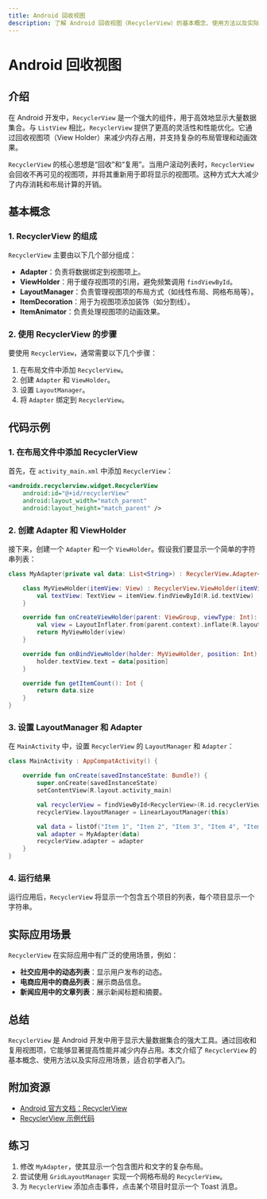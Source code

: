 ```yaml
---
title: Android 回收视图
description: 了解 Android 回收视图（RecyclerView）的基本概念、使用方法以及实际应用场景。本文适合初学者，包含代码示例和逐步讲解。
---
```


# Android 回收视图

## 介绍

在 Android 开发中，`RecyclerView` 是一个强大的组件，用于高效地显示大量数据集合。与 `ListView` 相比，`RecyclerView` 提供了更高的灵活性和性能优化。它通过回收视图项（View Holder）来减少内存占用，并支持复杂的布局管理和动画效果。

`RecyclerView` 的核心思想是“回收”和“复用”。当用户滚动列表时，`RecyclerView` 会回收不再可见的视图项，并将其重新用于即将显示的视图项。这种方式大大减少了内存消耗和布局计算的开销。

## 基本概念

### 1. RecyclerView 的组成

`RecyclerView` 主要由以下几个部分组成：

- **Adapter**：负责将数据绑定到视图项上。
- **ViewHolder**：用于缓存视图项的引用，避免频繁调用 `findViewById`。
- **LayoutManager**：负责管理视图项的布局方式（如线性布局、网格布局等）。
- **ItemDecoration**：用于为视图项添加装饰（如分割线）。
- **ItemAnimator**：负责处理视图项的动画效果。

### 2. 使用 RecyclerView 的步骤

要使用 `RecyclerView`，通常需要以下几个步骤：

1. 在布局文件中添加 `RecyclerView`。
2. 创建 `Adapter` 和 `ViewHolder`。
3. 设置 `LayoutManager`。
4. 将 `Adapter` 绑定到 `RecyclerView`。

## 代码示例

### 1. 在布局文件中添加 RecyclerView

首先，在 `activity_main.xml` 中添加 `RecyclerView`：

```xml
<androidx.recyclerview.widget.RecyclerView
    android:id="@+id/recyclerView"
    android:layout_width="match_parent"
    android:layout_height="match_parent" />
```

### 2. 创建 Adapter 和 ViewHolder

接下来，创建一个 `Adapter` 和一个 `ViewHolder`。假设我们要显示一个简单的字符串列表：

```kotlin
class MyAdapter(private val data: List<String>) : RecyclerView.Adapter<MyAdapter.MyViewHolder>() {

    class MyViewHolder(itemView: View) : RecyclerView.ViewHolder(itemView) {
        val textView: TextView = itemView.findViewById(R.id.textView)
    }

    override fun onCreateViewHolder(parent: ViewGroup, viewType: Int): MyViewHolder {
        val view = LayoutInflater.from(parent.context).inflate(R.layout.item_layout, parent, false)
        return MyViewHolder(view)
    }

    override fun onBindViewHolder(holder: MyViewHolder, position: Int) {
        holder.textView.text = data[position]
    }

    override fun getItemCount(): Int {
        return data.size
    }
}
```

### 3. 设置 LayoutManager 和 Adapter

在 `MainActivity` 中，设置 `RecyclerView` 的 `LayoutManager` 和 `Adapter`：

```kotlin
class MainActivity : AppCompatActivity() {

    override fun onCreate(savedInstanceState: Bundle?) {
        super.onCreate(savedInstanceState)
        setContentView(R.layout.activity_main)

        val recyclerView = findViewById<RecyclerView>(R.id.recyclerView)
        recyclerView.layoutManager = LinearLayoutManager(this)

        val data = listOf("Item 1", "Item 2", "Item 3", "Item 4", "Item 5")
        val adapter = MyAdapter(data)
        recyclerView.adapter = adapter
    }
}
```

### 4. 运行结果

运行应用后，`RecyclerView` 将显示一个包含五个项目的列表，每个项目显示一个字符串。

## 实际应用场景

`RecyclerView` 在实际应用中有广泛的使用场景，例如：

- **社交应用中的动态列表**：显示用户发布的动态。
- **电商应用中的商品列表**：展示商品信息。
- **新闻应用中的文章列表**：展示新闻标题和摘要。

## 总结

`RecyclerView` 是 Android 开发中用于显示大量数据集合的强大工具。通过回收和复用视图项，它能够显著提高性能并减少内存占用。本文介绍了 `RecyclerView` 的基本概念、使用方法以及实际应用场景，适合初学者入门。

## 附加资源

- [Android 官方文档：RecyclerView](https://developer.android.com/guide/topics/ui/layout/recyclerview)
- [RecyclerView 示例代码](https://github.com/android/views-widgets-samples/tree/main/RecyclerView)

## 练习

1. 修改 `MyAdapter`，使其显示一个包含图片和文字的复杂布局。
2. 尝试使用 `GridLayoutManager` 实现一个网格布局的 `RecyclerView`。
3. 为 `RecyclerView` 添加点击事件，点击某个项目时显示一个 Toast 消息。

